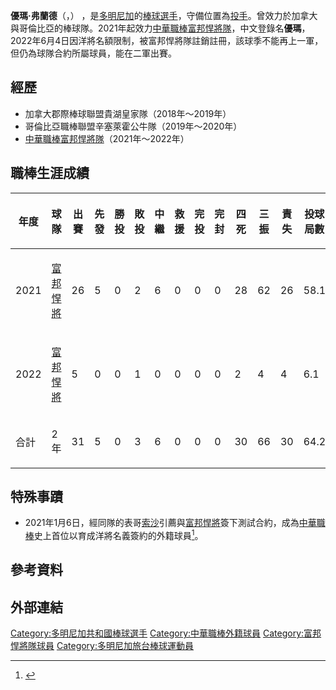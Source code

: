 {{Infobox CPBL player|
|name=優瑪·弗蘭德<br>{{lang|es|Yomar Flande}}|
|image=|
|width=300|
|position=投手|
|team=|
|number=|
|bats=右|
|throws=右|
|birthdate={{birth_date_and_age|1992|05|06|mf=y}}|
|birthplace={{DOM}}[[羅馬納省|羅馬納省]]
|debutdate=7月14日
|debutyear=2021年
|debutteam=富邦悍將
|statyear=2022年球季
|stat1label=勝投－敗投
|stat1value=0－3
|stat2label=中繼－救援
|stat2value=6－0
|stat3label=三振－四死
|stat3value=66－30
|stat4label=防禦率
|stat4value=4.18
|teams=<nowiki></nowiki> 
*[[富邦悍將|富邦悍將]]（2021年－2022年）
}}

'''優瑪·弗蘭德'''（{{lang-es|'''Yomar Flande'''}}，{{bd|1992年|5月6日}}） ，是[[多明尼加|多明尼加]]的[[棒球選手|棒球選手]]，守備位置為[[投手|投手]]。曾效力於加拿大與哥倫比亞的棒球隊。2021年起效力[[中華職棒|中華職棒]][[富邦悍將隊|富邦悍將隊]]，中文登錄名'''優瑪'''，2022年6月4日因洋將名額限制，被富邦悍將隊註銷註冊，該球季不能再上一軍，但仍為球隊合約所屬球員，能在二軍出賽。

==經歷==
*加拿大郡際棒球聯盟貴湖皇家隊（2018年～2019年）
*哥倫比亞職棒聯盟辛塞萊霍公牛隊（2019年～2020年）
*[[中華職棒|中華職棒]][[富邦悍將隊|富邦悍將隊]]（2021年～2022年）

==職棒生涯成績==
{| class="wikitable" width="1000px"
|- align="center"
!年度!!球隊!!出賽!!先發!!勝投!!敗投!!中繼!!救援!!完投!!完封!!四死!!三振!!責失!!投球局數!!自責分率!!被上壘率
|- align="center"
|2021||[[富邦悍將|富邦悍將]]||26||5||0||2||6||0||0||0||28||62||26||58.1||4.01||1.30
|- align="center"
|2022||[[富邦悍將|富邦悍將]]||5||0||0||1||0||0||0||0||2||4||4||6.1||5.68||1.58
|- style="background:#004a9c;color:#FFFFFF" align="center" 
|合計||2年||31||5||0||3||6||0||0||0||30||66||30||64.2||4.18||1.33
|}

==特殊事蹟==
*2021年1月6日，經同隊的表哥[[亨利·索沙|索沙]]引薦與[[富邦悍將|富邦悍將]]簽下測試合約，成為[[中華職棒|中華職棒]]史上首位以育成洋將名義簽約的外籍球員<ref>{{cite news|url=https://sports.ettoday.net/news/1892440|title=超前部署！富邦簽下中職首位育成洋將　網羅第六位洋投優瑪|publisher=[[ETtoday新聞雲|ETtoday新聞雲]]|date=2021年1月6日|accessdate=2022年1月6日|archive-date=2022年1月6日|archive-url=https://web.archive.org/web/20220106074537/https://sports.ettoday.net/news/1892440}}</ref>。

==參考資料==
{{reflist}}

==外部連結==
{{中華職棒球員資料|id=0000006547|name=優瑪}}
{{台灣棒球維基館|優瑪Y.F}}
{{DEFAULTSORT:Yomar Flande}}
[[Category:多明尼加共和國棒球選手|Category:多明尼加共和國棒球選手]]
[[Category:中華職棒外籍球員|Category:中華職棒外籍球員]]
[[Category:富邦悍將隊球員|Category:富邦悍將隊球員]]
[[Category:多明尼加旅台棒球運動員|Category:多明尼加旅台棒球運動員]]